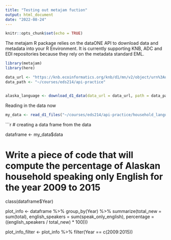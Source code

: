 ```yaml
---
title: "Testing out metajam fuction"
output: html_document
date: "2022-08-24"
---
```


```r
knitr::opts_chunk$set(echo = TRUE)
```

The metajam R package relies on the dataONE API to download data and metadata into your R Environment. It is currently supporting KNB, ADC and EDI repositories because they rely on the metadata standard EML.

```r

library(metajam)
library(here)

data_url <- "https://knb.ecoinformatics.org/knb/d1/mn/v2/object/urn%3Auuid%3A7fc6f6db-c5ea-426a-a743-1f2edafb43b8"
data_path <- "~/courses/eds214/api-practice"


alaska_language <- download_d1_data(data_url = data_url, path = data_path)

```
Reading in the data now

```r

my_data <- read_d1_files("~/courses/eds214/api-practice/household_language_data/")

```


```r

# creating a data frame from the data

dataframe <- my_data$data

# Write a piece of code that will compute the percentage of Alaskan household speaking only English for the year 2009 to 2015

class(dataframe$Year)

plot_info <- dataframe %>% 
  group_by(Year) %>% 
  summarize(total_new = sum(total),
            english_speakers = sum(speak_only_english),
            percentage = ((english_speakers / total_new) * 100)))


plot_info_filter <- plot_info %>% 
  filter(Year == c(2009:2015))
  
  
  
